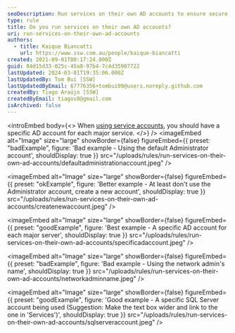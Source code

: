 ```yaml
---
seoDescription: Run services on their own AD accounts to ensure secure and organized management of your network's identity.
type: rule
title: Do you run services on their own AD accounts?
uri: run-services-on-their-own-ad-accounts
authors:
  - title: Kaique Biancatti
    url: https://www.ssw.com.au/people/kaique-biancatti
created: 2021-09-01T00:17:24.000Z
guid: 84d15d33-025c-45a8-97b4-7c4d35907722
lastUpdated: 2024-03-01T19:35:06.000Z
lastUpdatedBy: Tom Bui [SSW]
lastUpdatedByEmail: 67776356+tombui99@users.noreply.github.com
createdBy: Tiago Araújo [SSW]
createdByEmail: tiagov8@gmail.com
isArchived: false
---
```


<introEmbed
  body={<>
When [using service accounts](/do-you-use-service-accounts), you should have a specific AD account for each major service.
  </>}
/>
<imageEmbed
  alt="Image"
  size="large"
  showBorder={false}
  figureEmbed={{
    preset: "badExample",
    figure: 'Bad example - Using the default Administrator account',
    shouldDisplay: true
  }}
  src="/uploads/rules/run-services-on-their-own-ad-accounts/defaultadministrationaccount.jpeg"
/>

<imageEmbed
  alt="Image"
  size="large"
  showBorder={false}
  figureEmbed={{
    preset: "okExample",
    figure: 'Better example - At least don\'t use the Administrator account, create a new account',
    shouldDisplay: true
  }}
  src="/uploads/rules/run-services-on-their-own-ad-accounts/createnewaccount.jpeg"
/>

<imageEmbed
  alt="Image"
  size="large"
  showBorder={false}
  figureEmbed={{
    preset: "goodExample",
    figure: 'Best example - A specific AD account for each major server',
    shouldDisplay: true
  }}
  src="/uploads/rules/run-services-on-their-own-ad-accounts/specificadaccount.jpeg"
/>

<imageEmbed
  alt="Image"
  size="large"
  showBorder={false}
  figureEmbed={{
    preset: "badExample",
    figure: 'Bad example - Using the network admin\'s name',
    shouldDisplay: true
  }}
  src="/uploads/rules/run-services-on-their-own-ad-accounts/networkadminname.jpeg"
/>

<imageEmbed
  alt="Image"
  size="large"
  showBorder={false}
  figureEmbed={{
    preset: "goodExample",
    figure: 'Good example - A specific SQL Server account being used (Suggestion: Make the text box wider and link to the one in \'Services\')',
    shouldDisplay: true
  }}
  src="/uploads/rules/run-services-on-their-own-ad-accounts/sqlserveraccount.jpeg"
/>

